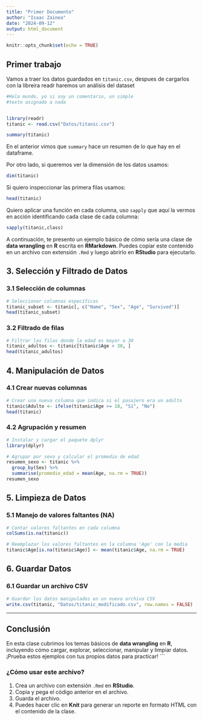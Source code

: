 ```yaml
---
title: "Primer Documento"
author: "Isaac Zainea"
date: "2024-09-12"
output: html_document
---
```


```r
knitr::opts_chunk$set(echo = TRUE)
```

## Primer trabajo

<!--
Este es un comentario de varias líneas
en una sección de texto markdown.
No aparecerá en el documento final.
-->

Vamos a traer los datos guardados en `titanic.csv`, despues de cargarlos con la libreira readr haremos un análisis del dataset

```r
#Hola mundo, yo si soy un comentario, un simple 
#texto asignado a nada


library(readr)
titanic <- read.csv("Datos/titanic.csv")

summary(titanic)
```
En el anterior vimos que `summary` hace un resumen de lo que hay en el dataframe.


Por otro lado, si queremos ver la dimensión de los datos usamos:
```r
dim(titanic)
```

Si quiero inspeccionar las primera filas usamos:
```r
head(titanic)
```

Quiero aplicar una función en cada columna, uso `sapply` que aquí la vermos en acción identificando cada clase de cada columna:

```r
sapply(titanic,class)
```

A continuación, te presento un ejemplo básico de cómo sería una clase de **data wrangling** en **R** escrita en **RMarkdown**. Puedes copiar este contenido en un archivo con extensión `.Rmd` y luego abrirlo en **RStudio** para ejecutarlo.

## 3. Selección y Filtrado de Datos

### 3.1 Selección de columnas

```r
# Seleccionar columnas específicas
titanic_subset <- titanic[, c("Name", "Sex", "Age", "Survived")]
head(titanic_subset)
```

### 3.2 Filtrado de filas

```r
# Filtrar las filas donde la edad es mayor a 30
titanic_adultos <- titanic[titanic$Age > 30, ]
head(titanic_adultos)
```


## 4. Manipulación de Datos

### 4.1 Crear nuevas columnas

```r
# Crear una nueva columna que indica si el pasajero era un adulto
titanic$Adulto <- ifelse(titanic$Age >= 18, "Sí", "No")
head(titanic)
```


### 4.2 Agrupación y resumen

```r
# Instalar y cargar el paquete dplyr
library(dplyr)

# Agrupar por sexo y calcular el promedio de edad
resumen_sexo <- titanic %>%
  group_by(Sex) %>%
  summarise(promedio_edad = mean(Age, na.rm = TRUE))
resumen_sexo
```


## 5. Limpieza de Datos

### 5.1 Manejo de valores faltantes (NA)

```r
# Contar valores faltantes en cada columna
colSums(is.na(titanic))

# Reemplazar los valores faltantes en la columna 'Age' con la media
titanic$Age[is.na(titanic$Age)] <- mean(titanic$Age, na.rm = TRUE)
```

## 6. Guardar Datos

### 6.1 Guardar un archivo CSV

```r
# Guardar los datos manipulados en un nuevo archivo CSV
write.csv(titanic, "Datos/titanic_modificado.csv", row.names = FALSE)
```

---

## Conclusión

En esta clase cubrimos los temas básicos de **data wrangling** en **R**, incluyendo cómo cargar, explorar, seleccionar, manipular y limpiar datos. ¡Prueba estos ejemplos con tus propios datos para practicar!
```

### ¿Cómo usar este archivo?
1. Crea un archivo con extensión `.Rmd` en **RStudio**.
2. Copia y pega el código anterior en el archivo.
3. Guarda el archivo.
4. Puedes hacer clic en **Knit** para generar un reporte en formato HTML con el contenido de la clase.
